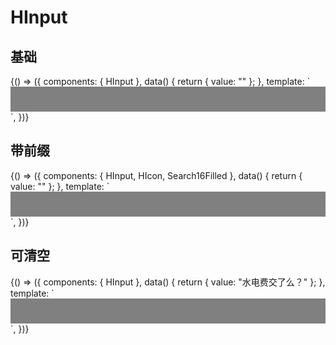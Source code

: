 

<Meta title="HInput" component={HInput} name="HInput" argTypes={{}} />

# HInput

## 基础

<Canvas>
  <Story name="基础" parameters={{ layout: "fullscreen" }}>
    {() => ({
      components: { HInput },
      data() {
        return { value: "" };
      },
      template: `
<div style="padding:20px; background-color: gray;">
  <HInput v-model="value" placeholder="type something">
  </HInput>
</div>
`,
    })}
  </Story>
</Canvas>

## 带前缀

<Canvas>
  <Story name="带前缀" parameters={{ layout: "fullscreen" }}>
    {() => ({
      components: { HInput, HIcon, Search16Filled },
      data() {
        return { value: "" };
      },
      template: `
<div style="padding:20px; background-color: gray;">
  <HInput v-model="value" placeholder="type something">
    <template v-slot:prefix>
      <HIcon>
        <Search16Filled />
      </HIcon>
    </template>
  </HInput>
</div>
`,
    })}
  </Story>
</Canvas>

## 可清空

<Canvas>
  <Story name="可清空" parameters={{ layout: "fullscreen" }}>
    {() => ({
      components: { HInput },
      data() {
        return { value: "水电费交了么？" };
      },
      template: `
<div style="padding:20px; background-color: gray;">
  <HInput v-model="value" placeholder="type something" clearable>
  </HInput>
</div>
`,
    })}
  </Story>
</Canvas>
